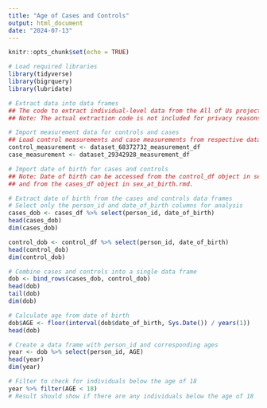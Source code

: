 ```yaml
---
title: "Age of Cases and Controls"
output: html_document
date: "2024-07-13"
---
```


```r
knitr::opts_chunk$set(echo = TRUE)
```


```r
# Load required libraries
library(tidyverse)
library(bigrquery)
library(lubridate)

```


```r
# Extract data into data frames
## The code to extract individual-level data from the All of Us project was executed here.
## Note: The actual extraction code is not included for privacy reasons.
```

```r
# Import measurement data for controls and cases
## Load control measurements and case measurements from respective datasets
control_measurement <- dataset_68372732_measurement_df
case_measurement <- dataset_29342928_measurement_df
```


```r
# Import date of birth for cases and controls
## Note: Date of birth can be accessed from the control_df object in sex_at_birth.rmd 
## and from the cases_df object in sex_at_birth.rmd.
```

```r
# Extract date of birth from the cases and controls data frames
# Select only the person_id and date_of_birth columns for analysis
cases_dob <- cases_df %>% select(person_id, date_of_birth)
head(cases_dob)       
dim(cases_dob)       

control_dob <- control_df %>% select(person_id, date_of_birth)
head(control_dob)     
dim(control_dob)     

# Combine cases and controls into a single data frame
dob <- bind_rows(cases_dob, control_dob)
head(dob)             
tail(dob)            
dim(dob)          

# Calculate age from date of birth
dob$AGE <- floor(interval(dob$date_of_birth, Sys.Date()) / years(1))
head(dob)            

# Create a data frame with person_id and corresponding ages
year <- dob %>% select(person_id, AGE)
head(year)           
dim(year)            

# Filter to check for individuals below the age of 18
year %>% filter(AGE < 18) 
# Result should show if there are any individuals below the age of 18

```




